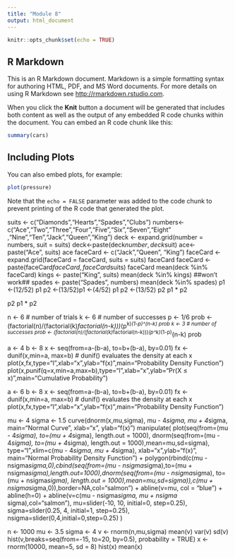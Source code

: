 ```yaml
---
title: "Module 8"
output: html_document
---
```


```r
knitr::opts_chunk$set(echo = TRUE)
```

## R Markdown

This is an R Markdown document. Markdown is a simple formatting syntax for authoring HTML, PDF, and MS Word documents. For more details on using R Markdown see <http://rmarkdown.rstudio.com>.

When you click the **Knit** button a document will be generated that includes both content as well as the output of any embedded R code chunks within the document. You can embed an R code chunk like this:

```r
summary(cars)
```

## Including Plots

You can also embed plots, for example:

```r
plot(pressure)
```

Note that the `echo = FALSE` parameter was added to the code chunk to prevent printing of the R code that generated the plot.

suits <- c("Diamonds","Hearts","Spades","Clubs")
numbers<-c("Ace","Two","Three","Four","Five","Six","Seven","Eight"
,"Nine","Ten","Jack","Queen","King")
deck <- expand.grid(number = numbers, suit = suits)
deck<-paste(deck$number, deck$suit)
ace<- paste("Ace", suits)
ace
faceCard <- c("Jack","Queen", "King")
faceCard <- expand.grid(faceCard = faceCard, suits = suits)
faceCard
faceCard <- paste(faceCard$faceCard, faceCard$suits)
faceCard
mean(deck %in% faceCard)
kings <- paste("King", suits)
mean(deck %in% kings)
##won't work##
spades <- paste("Spades", numbers)
mean(deck %in% spades)
p1 <-(12/52)
p1
p2 <-(13/52)p1 <-(4/52)
p1
p2 <-(13/52)
p2
p1 * p2

p2
p1 * p2

n <- 6 # number of trials
k <- 6 # number of successes
p <- 1/6
prob <- (factorial(n)/(factorial(k)*factorial(n-k)))*(p^k)*(1-p)^(n-k)
prob
k <- 3 # number of successes
prob <- (factorial(n)/(factorial(k)*factorial(n-k)))*(p^k)*(1-p)^(n-k)
prob

a <- 4
b <- 8
x <- seq(from=a-(b-a), to=b+(b-a), by=0.01)
fx <- dunif(x,min=a, max=b) # dunif() evaluates the density at each x
plot(x,fx,type="l",xlab="x",ylab="f(x)",main="Probability Density Function")
plot(x,punif(q=x,min=a,max=b),type="l",xlab="x",ylab="Pr(X ≤ x)",main="Cumulative Probability")

a <- 6
b <- 8
x <- seq(from=a-(b-a), to=b+(b-a), by=0.01)
fx <- dunif(x,min=a, max=b) # dunif() evaluates the density at each x
plot(x,fx,type="l",xlab="x",ylab="f(x)",main="Probability Density Function")

mu <- 4
sigma <- 1.5
curve(dnorm(x,mu,sigma), mu - 4*sigma, mu + 4*sigma, main="Normal Curve", xlab="x", ylab="f(x)")
manipulate(
plot(seq(from=(mu - 4*sigma), to=(mu + 4*sigma), length.out = 1000),
dnorm(seq(from=(mu - 4*sigma), to=(mu + 4*sigma), length.out = 1000),mean=mu,sd=sigma),
type="l",xlim=c(mu - 4*sigma, mu + 4*sigma), xlab="x",ylab="f(x)",
main="Normal Probability Density Function") +
polygon(rbind(c(mu - nsigma*sigma,0),cbind(seq(from=(mu - nsigma*sigma),to=(mu + nsigma*sigma),length.out=1000),dnorm(seq(from=(mu - nsigma*sigma), to=(mu + nsigma*sigma), length.out = 1000),mean=mu,sd=sigma)),c(mu + nsigma*sigma,0)),border=NA,col="salmon") +
abline(v=mu, col = "blue") + abline(h=0) + abline(v=c(mu - nsigma*sigma, mu + nsigma * sigma),col="salmon"),
mu=slider(-10, 10, initial=0, step=0.25),
sigma=slider(0.25, 4, initial=1, step=0.25),
nsigma=slider(0,4,initial=0,step=0.25)
)

n <- 1000
mu <- 3.5
sigma <- 4
v <- rnorm(n,mu,sigma)
mean(v)
var(v)
sd(v)
hist(v,breaks=seq(from=-15, to=20, by=0.5), probability = TRUE)
x <- rnorm(10000, mean=5, sd = 8)
hist(x)
mean(x)
